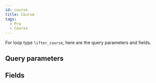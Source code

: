 ```yaml
---
id: course
title: Course
tags:
  - Pro
  - Course
---
```


For loop type `lifter_course`, here are the query parameters and fields.

## Query parameters

<QueryArgsList args={json.query_args} />

## Fields

<FieldsList fields={json.fields} />
